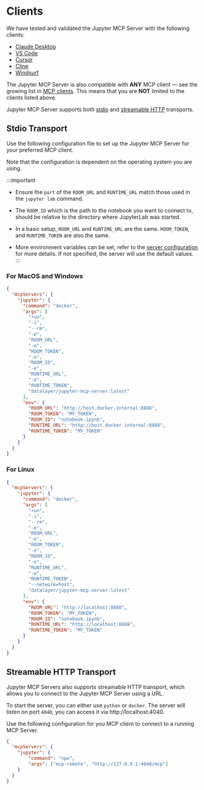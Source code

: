 # Clients

We have tested and validated the Jupyter MCP Server with the following clients:

- [Claude Desktop](./claude_desktop)
- [VS Code](./vscode)
- [Cursor](./cursor)
- [Cline](./cline)
- [Windsurf](./windsurf)

The Jupyter MCP Server is also compatible with **ANY** MCP client — see the growing list in [MCP clients](https://modelcontextprotocol.io/clients). This means that you are **NOT** limited to the clients listed above.

Jupyter MCP Server supports both [stdio](https://modelcontextprotocol.io/specification/2025-06-18/basic/transports#stdio) and [streamable HTTP](https://modelcontextprotocol.io/specification/2025-06-18/basic/transports#streamable-http) transports.

## Stdio Transport

Use the following configuration file to set up the Jupyter MCP Server for your preferred MCP client.

Note that the configuration is dependent on the operating system you are using.

:::important

- Ensure the `port` of the `ROOM_URL` and `RUNTIME_URL` match those used in the `jupyter lab` command.

- The `ROOM_ID` which is the path to the notebook you want to connect to, should be relative to the directory where JupyterLab was started.

- In a basic setup, `ROOM_URL` and `RUNTIME_URL` are the same. `ROOM_TOKEN`, and `RUNTIME_TOKEN` are also the same.

- More environment variables can be set, refer to the [server configuration](./server-configuration) for more details. If not specified, the server will use the default values.
:::

### For MacOS and Windows

```json
{
  "mcpServers": {
    "jupyter": {
      "command": "docker",
      "args": [
        "run",
        "-i",
        "--rm",
        "-e",
        "ROOM_URL",
        "-e",
        "ROOM_TOKEN",
        "-e",
        "ROOM_ID",
        "-e",
        "RUNTIME_URL",
        "-e",
        "RUNTIME_TOKEN",
        "datalayer/jupyter-mcp-server:latest"
      ],
      "env": {
        "ROOM_URL": "http://host.docker.internal:8888",
        "ROOM_TOKEN": "MY_TOKEN",
        "ROOM_ID": "notebook.ipynb",
        "RUNTIME_URL": "http://host.docker.internal:8888",
        "RUNTIME_TOKEN": "MY_TOKEN"
      }
    }
  }
}
```

### For Linux

```json
{
  "mcpServers": {
    "jupyter": {
      "command": "docker",
      "args": [
        "run",
        "-i",
        "--rm",
        "-e",
        "ROOM_URL",
        "-e",
        "ROOM_TOKEN",
        "-e",
        "ROOM_ID",
        "-e",
        "RUNTIME_URL",
        "-e",
        "RUNTIME_TOKEN",
        "--network=host",
        "datalayer/jupyter-mcp-server:latest"
      ],
      "env": {
        "ROOM_URL": "http://localhost:8888",
        "ROOM_TOKEN": "MY_TOKEN",
        "ROOM_ID": "notebook.ipynb",
        "RUNTIME_URL": "http://localhost:8888",
        "RUNTIME_TOKEN": "MY_TOKEN"
      }
    }
  }
}
```

## Streamable HTTP Transport

Jupyter MCP Servers also supports streamable HTTP transport, which allows you to connect to the Jupyter MCP Server using a URL.

To start the server, you can either use `python` or `docker`. The server will listen on port `4040`, you can access it via http://localhost:4040.

Use the following configuration for you MCP client to connect to a running MCP Server.

```json
{
  "mcpServers": {
    "jupyter": {
        "command": "npx",
        "args": ["mcp-remote", "http://127.0.0.1:4040/mcp"]
    }
  }
}
```
